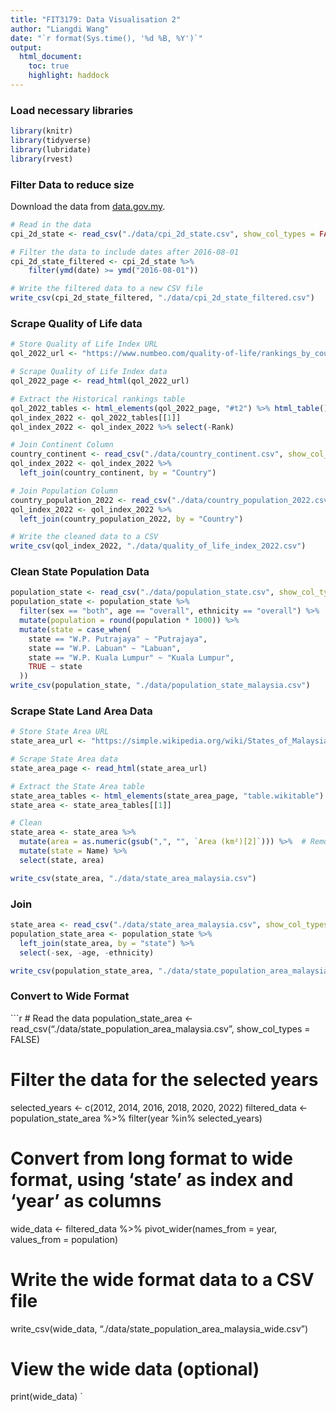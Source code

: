```yaml
---
title: "FIT3179: Data Visualisation 2"
author: "Liangdi Wang"
date: "`r format(Sys.time(), '%d %B, %Y')`"
output:
  html_document:
    toc: true
    highlight: haddock
---
```


### Load necessary libraries

```r
library(knitr)
library(tidyverse)
library(lubridate)
library(rvest)
```

### Filter Data to reduce size

Download the data from [data.gov.my](https://data.gov.my/data-catalogue/cpi_state).

```r
# Read in the data
cpi_2d_state <- read_csv("./data/cpi_2d_state.csv", show_col_types = FALSE)

# Filter the data to include dates after 2016-08-01
cpi_2d_state_filtered <- cpi_2d_state %>%
    filter(ymd(date) >= ymd("2016-08-01"))

# Write the filtered data to a new CSV file
write_csv(cpi_2d_state_filtered, "./data/cpi_2d_state_filtered.csv")
```

### Scrape Quality of Life data

```r
# Store Quality of Life Index URL
qol_2022_url <- "https://www.numbeo.com/quality-of-life/rankings_by_country.jsp?title=2022"

# Scrape Quality of Life Index data
qol_2022_page <- read_html(qol_2022_url)

# Extract the Historical rankings table
qol_2022_tables <- html_elements(qol_2022_page, "#t2") %>% html_table()
qol_index_2022 <- qol_2022_tables[[1]]
qol_index_2022 <- qol_index_2022 %>% select(-Rank)

# Join Continent Column
country_continent <- read_csv("./data/country_continent.csv", show_col_types = FALSE)
qol_index_2022 <- qol_index_2022 %>%
  left_join(country_continent, by = "Country")

# Join Population Column
country_population_2022 <- read_csv("./data/country_population_2022.csv", show_col_types = FALSE)
qol_index_2022 <- qol_index_2022 %>%
  left_join(country_population_2022, by = "Country")

# Write the cleaned data to a CSV
write_csv(qol_index_2022, "./data/quality_of_life_index_2022.csv")
```

### Clean State Population Data

```r
population_state <- read_csv("./data/population_state.csv", show_col_types = FALSE)
population_state <- population_state %>%
  filter(sex == "both", age == "overall", ethnicity == "overall") %>%
  mutate(population = round(population * 1000)) %>%
  mutate(state = case_when(
    state == "W.P. Putrajaya" ~ "Putrajaya",
    state == "W.P. Labuan" ~ "Labuan",
    state == "W.P. Kuala Lumpur" ~ "Kuala Lumpur",
    TRUE ~ state
  ))
write_csv(population_state, "./data/population_state_malaysia.csv")
```

### Scrape State Land Area Data

```r
# Store State Area URL
state_area_url <- "https://simple.wikipedia.org/wiki/States_of_Malaysia"

# Scrape State Area data
state_area_page <- read_html(state_area_url)

# Extract the State Area table
state_area_tables <- html_elements(state_area_page, "table.wikitable") %>% html_table()
state_area <- state_area_tables[[1]]

# Clean
state_area <- state_area %>%
  mutate(area = as.numeric(gsub(",", "", `Area (km²)[2]`))) %>%  # Remove commas and convert to numeric
  mutate(state = Name) %>%
  select(state, area)

write_csv(state_area, "./data/state_area_malaysia.csv")
```

### Join

```r
state_area <- read_csv("./data/state_area_malaysia.csv", show_col_types = FALSE)
population_state_area <- population_state %>%
  left_join(state_area, by = "state") %>%
  select(-sex, -age, -ethnicity)

write_csv(population_state_area, "./data/state_population_area_malaysia.csv")
```

### Convert to Wide Format
```r
# Read the data
population_state_area <- read_csv("./data/state_population_area_malaysia.csv", show_col_types = FALSE)

# Filter the data for the selected years
selected_years <- c(2012, 2014, 2016, 2018, 2020, 2022)
filtered_data <- population_state_area %>%
  filter(year %in% selected_years)

# Convert from long format to wide format, using 'state' as index and 'year' as columns
wide_data <- filtered_data %>%
  pivot_wider(names_from = year, values_from = population)

# Write the wide format data to a CSV file
write_csv(wide_data, "./data/state_population_area_malaysia_wide.csv")

# View the wide data (optional)
print(wide_data)
`
